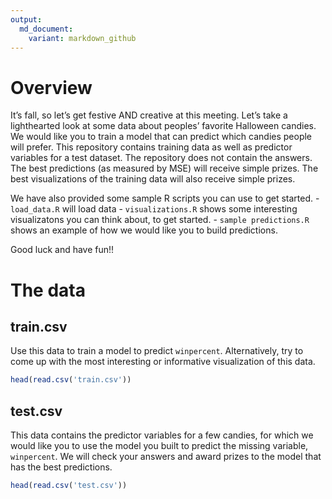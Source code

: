 ```yaml
---
output: 
  md_document:
    variant: markdown_github
---
```


# Overview

It's fall, so let's get festive AND creative at this meeting.  Let's take a
lighthearted look at some data about peoples' favorite Halloween candies.  We 
would like you to train a model that can predict which candies people will 
prefer.  This repository contains training data as well as predictor variables 
for a test dataset.  The repository does not contain the answers. The best
predictions (as measured by MSE) will receive simple prizes.  The best 
visualizations of the training data will also receive simple prizes.

We have also provided some sample R scripts you can use to get started.
- ```load_data.R``` will load data
- ```visualizations.R``` shows some interesting visualizatons you can think 
  about, to get started.
- ```sample predictions.R``` shows an example of how we would like you to build
 predictions.
 
Good luck and have fun!!


# The data

## train.csv

Use this data to train a model to predict ```winpercent```.  Alternatively, 
try to come up with the most interesting or informative visualization of this 
data.

```r
head(read.csv('train.csv'))
```

## test.csv

This data contains the predictor variables for a few candies, for which we 
would like you to use the model you built to predict the missing variable,
```winpercent```.  We will check your answers and award prizes to the model 
that has the best predictions.

```r
head(read.csv('test.csv'))
```
